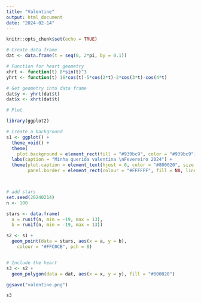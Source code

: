 ---
title: "Valentine"
output: html_document
date: "2024-02-14"
---

```{r setup, include=FALSE}
knitr::opts_chunk$set(echo = TRUE)
```


```{r valentine}

# Create data frame
dat <- data.frame(t = seq(0, 2*pi, by = 0.1))

# Function for heart geometry
xhrt <- function(t) 8*sin(t)^3
yhrt <- function(t) 16*cos(t)-5*cos(2*t)-2*cos(3*t)-cos(4*t)

# Get geometry into data frame
dat$y <- yhrt(dat$t)
dat$x <- xhrt(dat$t)

# Plot

library(ggplot2)

# Create a background
s1 <- ggplot() +
  theme_void() +
  theme(
    plot.background = element_rect(fill = "#939bc9", color = "#939bc9")) +
  labs(caption = "Minha querida valentina \nFevereiro 2024") +
  theme(plot.caption = element_text(hjust = 0, color = "#800020", size = 11),
        panel.border = element_rect(colour = "#FFFFFF", fill = NA, linewidth = 5))



# add stars
set.seed(20240214)
n <- 100

stars <- data.frame(
  a = runif(n, min = -19, max = 13),
  b = runif(n, min = -19, max = 13))

s2 <- s1 +
  geom_point(data = stars, aes(x = a, y = b),
    colour = "#FFC0CB", pch = 8)


# Include the heart
s3 <- s2 +
  geom_polygon(data = dat, aes(x = x, y = y), fill = "#800020")

ggsave("valentine.png")

```


```{r plot, echo=FALSE}
s3
```


